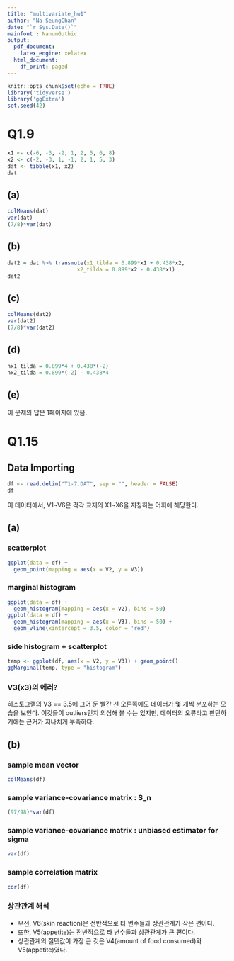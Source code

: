 ```yaml
---
title: "multivariate_hw1"
author: "Na SeungChan"
date: "`r Sys.Date()`"
mainfont : NanumGothic
output:
  pdf_document:
    latex_engine: xelatex
  html_document:
    df_print: paged
---
```


```r
knitr::opts_chunk$set(echo = TRUE)
library('tidyverse')
library('ggExtra')
set.seed(42)
```


# Q1.9

```r
x1 <- c(-6, -3, -2, 1, 2, 5, 6, 8)
x2 <- c(-2, -3, 1, -1, 2, 1, 5, 3)
dat <- tibble(x1, x2)
dat
```


## (a)

```r
colMeans(dat)
var(dat)
(7/8)*var(dat)
```


## (b)

```r
dat2 = dat %>% transmute(x1_tilda = 0.899*x1 + 0.438*x2, 
                      x2_tilda = 0.899*x2 - 0.438*x1)
dat2
```


## (c)

```r
colMeans(dat2)
var(dat2)
(7/8)*var(dat2)
```


## (d)

```r
nx1_tilda = 0.899*4 + 0.438*(-2)
nx2_tilda = 0.899*(-2) - 0.438*4
```


## (e)

이 문제의 답은 1페이지에 있음. 


# Q1.15

## Data Importing

```r
df <- read.delim("T1-7.DAT", sep = "", header = FALSE)
df
```

이 데이터에서, V1~V6은 각각 교재의 X1~X6을 지칭하는 어휘에 해당한다.


## (a)

### scatterplot

```r
ggplot(data = df) +
  geom_point(mapping = aes(x = V2, y = V3))
```


### marginal histogram

```r
ggplot(data = df) +
  geom_histogram(mapping = aes(x = V2), bins = 50)
ggplot(data = df) +
  geom_histogram(mapping = aes(x = V3), bins = 50) +
  geom_vline(xintercept = 3.5, color = 'red')
```


### side histogram + scatterplot

```r
temp <- ggplot(df, aes(x = V2, y = V3)) + geom_point()
ggMarginal(temp, type = "histogram")
```


### V3(x3)의 에러?

히스토그램의 V3 == 3.5에 그어 둔 빨간 선 오른쪽에도 데이터가 몇 개씩 분포하는 모습을 보인다. 이것들이 outliers인지 의심해 볼 수는 있지만, 데이터의 오류라고 판단하기에는 근거가 지나치게 부족하다.


## (b)

### sample mean vector

```r
colMeans(df)
```


### sample variance-covariance matrix : S_n

```r
(97/98)*var(df)
```


### sample variance-covariance matrix : unbiased estimator for sigma

```r
var(df)
```


### sample correlation matrix

```r
cor(df)
```


### 상관관계 해석

* 우선, V6(skin reaction)은 전반적으로 타 변수들과 상관관계가 작은 편이다.
* 또한, V5(appetite)는 전반적으로 타 변수들과 상관관계가 큰 편이다.
* 상관관계의 절댓값이 가장 큰 것은 V4(amount of food consumed)와 V5(appetite)였다.



